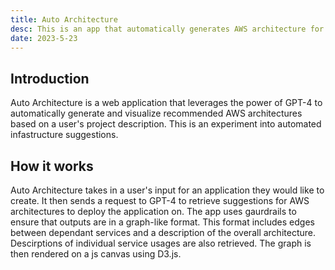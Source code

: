 ```yaml
---
title: Auto Architecture
desc: This is an app that automatically generates AWS architecture for a codebase.
date: 2023-5-23
---
```



## Introduction 
Auto Architecture is a web application that leverages the power of GPT-4 to automatically generate and visualize recommended AWS architectures based on a user's project description. This is an experiment into automated infastructure suggestions.

## How it works
Auto Architecture takes in a user's input for an application they would like to create. 
It then sends a request to GPT-4 to retrieve suggestions for AWS architectures to deploy the 
application on. The app uses gaurdrails to ensure that outputs are in a graph-like format. 
This format includes edges between dependant services and a description of the overall
architecture. Descirptions of individual service usages are also retrieved. The graph is
then rendered on a js canvas using D3.js.